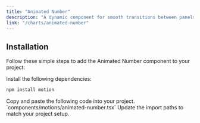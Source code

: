 ```yaml
---
title: "Animated Number"
description: "A dynamic component for smooth transitions between panels."
link: "/charts/animated-number"
---
```


<ComponentPreview name="animated-number-demo" />

## Installation

Follow these simple steps to add the Animated Number component to your project:

<Steps>

<Step>
Install the following dependencies:
</Step>

```bash 
npm install motion
```

<Step>
    Copy and paste the following code into your project.
`components/motions/animated-number.tsx` 
</Step>

<CollapsibleSource name="animated-number" />

<Step>
     Update the import paths to match your project setup.
</Step>

</Steps>
